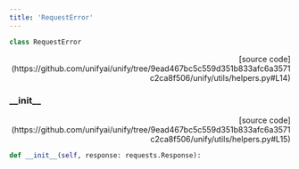 ```yaml
---
title: 'RequestError'
---
```


```python
class RequestError
```

<p align="right">[source code](https://github.com/unifyai/unify/tree/9ead467bc5c559d351b833afc6a3571c2ca8f506/unify/utils/helpers.py#L14)</p>



### \_\_init\_\_

<p align="right">[source code](https://github.com/unifyai/unify/tree/9ead467bc5c559d351b833afc6a3571c2ca8f506/unify/utils/helpers.py#L15)</p>

```python
def __init__(self, response: requests.Response):
```

